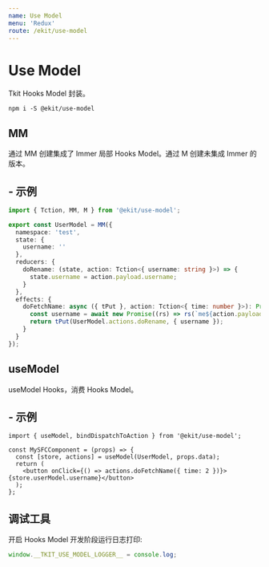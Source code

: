 ```yaml
---
name: Use Model
menu: 'Redux'
route: /ekit/use-model
---
```


# Use Model

Tkit Hooks Model 封装。

```
npm i -S @ekit/use-model
```

## MM

通过 MM 创建集成了 Immer 局部 Hooks Model。通过 M 创建未集成 Immer 的版本。

## - 示例

```ts
import { Tction, MM, M } from '@ekit/use-model';

export const UserModel = MM({
  namespace: 'test',
  state: {
    username: ''
  },
  reducers: {
    doRename: (state, action: Tction<{ username: string }>) => {
      state.username = action.payload.username;
    }
  },
  effects: {
    doFetchName: async ({ tPut }, action: Tction<{ time: number }>): Promise<{}> => {
      const username = await new Promise((rs) => rs(`me${action.payload.time}`));
      return tPut(UserModel.actions.doRename, { username });
    }
  }
});
```

## useModel

useModel Hooks，消费 Hooks Model。

## - 示例

```tsx
import { useModel, bindDispatchToAction } from '@ekit/use-model';

const MySFCComponent = (props) => {
  const [store, actions] = useModel(UserModel, props.data);
  return (
    <button onClick={() => actions.doFetchName({ time: 2 })}>{store.userModel.username}</button>
  );
};
```

## 调试工具

开启 Hooks Model 开发阶段运行日志打印:

```ts
window.__TKIT_USE_MODEL_LOGGER__ = console.log;
```
